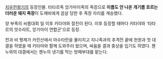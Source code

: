 [[치우천왕기]]의 등장인물.
타타르족 앙가마이족의 족장으로 '''이름도 안 나온 개기름 흐르는 더러운 돼지 족장'''이 도깨비에게 끔살 당한 후 족장 자리를 계승했다.

양 부족의 씨름대회 일 이후 키타야와 절친이 된다. 이후 등장할 때마다 키타야와 '타타르의 앗수라트, 앙가마이 연합군'으로 등장.

천과 비 형제가 카린산에서 아수타란을 물리치고 지나족과의 추격전 끝에 헌원과 첫 대결을 하였을 때 키타야와 함께 도와주러 왔으며, 싸움을 결과 중상을 입기도 하였다.
첸누와의 대결에서는 첸누의 냉기를 막는 방패부대를 맡는다.
